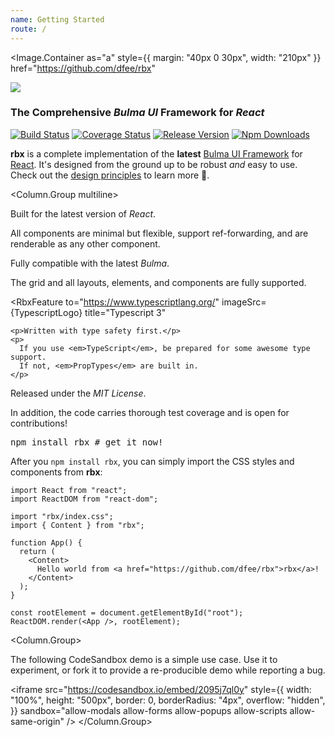 ```yaml
---
name: Getting Started
route: /
---
```




<Image.Container
  as="a"
  style={{ margin: "40px 0 30px", width: "210px" }}
  href="https://github.com/dfee/rbx"
>
  <Image src={LogoWide} />
</Image.Container>

### The Comprehensive _Bulma UI_ Framework for _React_

[![Build Status](https://travis-ci.org/dfee/rbx.svg?branch=master)](https://travis-ci.org/dfee/rbx)
[![Coverage Status](https://coveralls.io/repos/github/dfee/rbx/badge.svg?branch=master)](https://coveralls.io/github/dfee/rbx?branch=master)
[![Release Version](https://img.shields.io/github/release/dfee/rbx.svg)](https://github.com/dfee/rbx)
[![Npm Downloads](https://img.shields.io/npm/dm/rbx.svg)](https://www.npmjs.com/package/rbx)

**rbx** is a complete implementation of the **latest** [Bulma UI Framework](http://bulma.io/) for [React](http://reactjs.org/).
It's designed from the ground up to be robust _and_ easy to use.
Check out the [design principles](/architecture/design) to learn more 🥤.

<Column.Group multiline>
  <RbxFeature to="https://reactjs.org/" imageSrc={ReactLogo} title="React 16+">
    <p>
      Built for the latest version of <em>React</em>.
    </p>
    <p>
      All components are minimal but flexible, support ref-forwarding, and are
      renderable as any other component.
    </p>
  </RbxFeature>
  <RbxFeature to="https://bulma.io/" imageSrc={BulmaLogo} title="Bulma 0.7.4">
    <p>
      Fully compatible with the latest <em>Bulma</em>.
    </p>
    <p>
      The grid and all layouts, elements, and components are fully supported.
    </p>
  </RbxFeature>
  <RbxFeature
    to="https://www.typescriptlang.org/"
    imageSrc={TypescriptLogo}
    title="Typescript 3"
  >
    <p>Written with type safety first.</p>
    <p>
      If you use <em>TypeScript</em>, be prepared for some awesome type support.
      If not, <em>PropTypes</em> are built in.
    </p>
  </RbxFeature>
  <RbxFeature
    to="https://github.com/dfee/rbx"
    imageSrc={GitHubLogo}
    title="Available on GitHub"
  >
    <p>
      Released under the <em>MIT License</em>.
    </p>
    <p>
      In addition, the code carries thorough test coverage and is open for
      contributions!
    </p>
  </RbxFeature>
  <RbxFeature
    to="https://www.npmjs.com/package/rbx"
    imageSrc={NPMLogo}
    size="full"
    title="Published on NPM"
  >
    <pre>npm install rbx # get it now!</pre>
  </RbxFeature>
</Column.Group>

<Block>
  <Title as="h3" size={3}>
    Getting started
  </Title>
  <p>
    After you <code>npm install rbx</code>, you can simply import the CSS styles
    and components from <strong>rbx</strong>:
  </p>
</Block>

```
import React from "react";
import ReactDOM from "react-dom";

import "rbx/index.css";
import { Content } from "rbx";

function App() {
  return (
    <Content>
      Hello world from <a href="https://github.com/dfee/rbx">rbx</a>!
    </Content>
  );
}

const rootElement = document.getElementById("root");
ReactDOM.render(<App />, rootElement);
```

<Column.Group>
  <Column>
    <Title as="h3" size={3}>
      CodeSandbox
    </Title>
    <p>
      The following CodeSandbox demo is a simple use case. Use it to experiment,
      or fork it to provide a re-producible demo while reporting a bug.
    </p>
    <iframe
      src="https://codesandbox.io/embed/2095j7ql0y"
      style={{
        width: "100%",
        height: "500px",
        border: 0,
        borderRadius: "4px",
        overflow: "hidden",
      }}
      sandbox="allow-modals allow-forms allow-popups allow-scripts allow-same-origin"
    />
  </Column>
</Column.Group>

